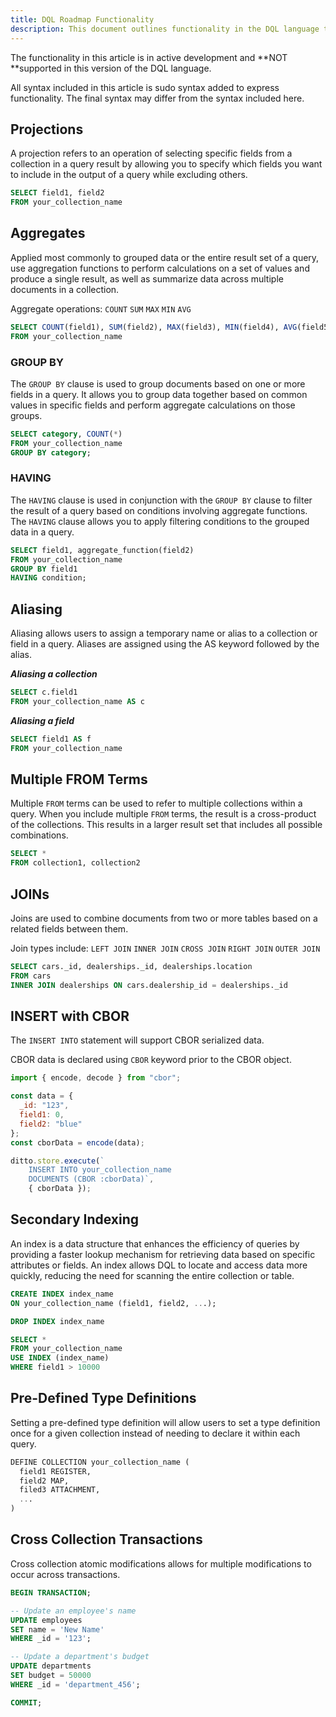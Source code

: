 ```yaml
---
title: DQL Roadmap Functionality
description: This document outlines functionality in the DQL language that is in active development. This is not an exhaustive list of the features and functionality the Ditto team is tracking concerning DQL and aims to address larger functionality gaps.
---
```


<Warning>
  The functionality in this article is in active development and **NOT **supported in this version of the DQL language.
</Warning>

All syntax included in this article is sudo syntax added to express functionality. The final syntax may differ from the syntax included here.


## <Icon icon="road-barrier" iconType="solid"  size="28"/> Projections

A projection refers to an operation of selecting specific fields from a collection in a query result by allowing you to specify which fields you want to include in the output of a query while excluding others.


```sql DQL
SELECT field1, field2
FROM your_collection_name
```


## <Icon icon="road-barrier" iconType="solid"  size="28"/> Aggregates

Applied most commonly to grouped data or the entire result set of a query, use aggregation functions to perform calculations on a set of values and produce a single result, as well as summarize data across multiple documents in a collection.

Aggregate operations: `COUNT` `SUM` `MAX` `MIN` `AVG`

```sql DQL
SELECT COUNT(field1), SUM(field2), MAX(field3), MIN(field4), AVG(field5)
FROM your_collection_name
```


### <Icon icon="road-barrier" iconType="solid"  size="28"/> GROUP BY

The `GROUP BY` clause is used to group documents based on one or more fields in a query. It allows you to group data together based on common values in specific fields and perform aggregate calculations on those groups.

```sql DQL
SELECT category, COUNT(*)
FROM your_collection_name
GROUP BY category;
```


### <Icon icon="road-barrier" iconType="solid"  size="28"/> HAVING

The `HAVING` clause is used in conjunction with the `GROUP BY` clause to filter the result of a query based on conditions involving aggregate functions. The `HAVING` clause allows you to apply filtering conditions to the grouped data in a query.


```sql DQL
SELECT field1, aggregate_function(field2)
FROM your_collection_name
GROUP BY field1
HAVING condition;
```

## <Icon icon="road-barrier" iconType="solid"  size="28"/> Aliasing

Aliasing allows users to assign a temporary name or alias to a collection or field in a query. Aliases are assigned using the AS keyword followed by the alias.

***Aliasing a collection***

```sql DQL
SELECT c.field1
FROM your_collection_name AS c
```


***Aliasing a field***

```sql DQL
SELECT field1 AS f
FROM your_collection_name
```

## <Icon icon="road-barrier" iconType="solid"  size="28"/> Multiple FROM Terms

Multiple `FROM` terms can be used to refer to multiple collections within a query. When you include multiple `FROM` terms, the result is a cross-product of the collections. This results in a larger result set that includes all possible combinations.

```sql DQL
SELECT *
FROM collection1, collection2
```

## <Icon icon="road-barrier" iconType="solid"  size="28"/> JOINs

Joins are used to combine documents from two or more tables based on a related fields between them.

Join types include: `LEFT JOIN` `INNER JOIN` `CROSS JOIN` `RIGHT JOIN` `OUTER JOIN`

```sql DQL
SELECT cars._id, dealerships._id, dealerships.location
FROM cars
INNER JOIN dealerships ON cars.dealership_id = dealerships._id
```


## <Icon icon="road-barrier" iconType="solid"  size="28"/> INSERT with CBOR

The `INSERT INTO` statement will support CBOR serialized data.

CBOR data is declared using `CBOR` keyword prior to the CBOR object.

```javascript JS
import { encode, decode } from "cbor";

const data = {
  _id: "123",
  field1: 0,
  field2: "blue"
};
const cborData = encode(data);

ditto.store.execute(`
	INSERT INTO your_collection_name
	DOCUMENTS (CBOR :cborData)`,
	{ cborData });
```


## <Icon icon="road-barrier" iconType="solid"  size="28"/> Secondary Indexing

An index is a data structure that enhances the efficiency of queries by providing a faster lookup mechanism for retrieving data based on specific attributes or fields. An index allows DQL to locate and access data more quickly, reducing the need for scanning the entire collection or table.


```sql DQL
CREATE INDEX index_name
ON your_collection_name (field1, field2, ...);
```

```sql DQL
DROP INDEX index_name
```

```sql DQL
SELECT *
FROM your_collection_name
USE INDEX (index_name)
WHERE field1 > 10000
```

## <Icon icon="road-barrier" iconType="solid"  size="28"/> Pre-Defined Type Definitions

Setting a pre-defined type definition will allow users to set a type definition once for a given collection instead of needing to declare it within each query.

```sql DQL
DEFINE COLLECTION your_collection_name (
  field1 REGISTER,
  field2 MAP,
  filed3 ATTACHMENT,
  ...
)
```

## <Icon icon="road-barrier" iconType="solid"  size="28"/> Cross Collection Transactions

Cross collection atomic modifications allows for multiple modifications to occur across transactions.

```sql DQL
BEGIN TRANSACTION;

-- Update an employee's name
UPDATE employees
SET name = 'New Name'
WHERE _id = '123';

-- Update a department's budget
UPDATE departments
SET budget = 50000
WHERE _id = 'department_456';

COMMIT;
```

